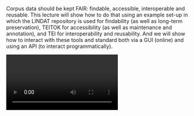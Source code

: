 Corpus data should be kept FAIR: findable, accessible, interoperable and reusable. This lecture will show how to do that using an example set-up in which the LINDAT repository is used for findability (as well as long-term preservation), TEITOK for accessibility (as well as maintenance and annotation), and TEI for interoperability and reusability. And we will show how to interact with these tools and standard both via a GUI (online) and using an API (to interact programmatically).

<Video provider="youtube" id="1mAw1OhHmds">
  Storing Gold II: Lindat/Teitok
</Video>

<Speakers>
  <Speaker speaker="janssen-maarten" />
</Speakers>
